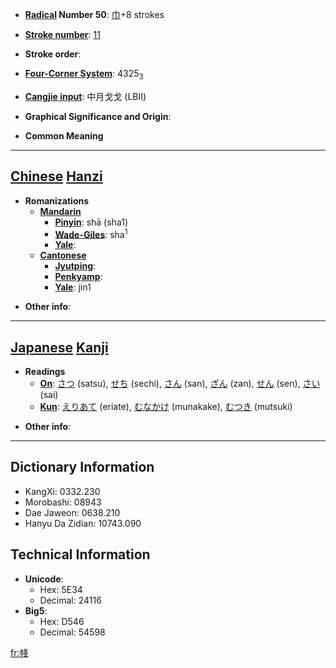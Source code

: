 * '''[[Wiktionary:Chinese radical index| Radical]] Number 50''': [[Wiktionary:Chinese radical index 巾|巾]]+8 strokes

* '''[[Wiktionary:Chinese total strokes index|Stroke number]]''': [[Wiktionary:Chinese total strokes index 11|11]]

* '''Stroke order''': 

* '''[[Wiktionary:Chinese four corner index|Four-Corner System]]''': 4325<sub>3</sub>

* '''[[Wiktionary:Chinese Cangjie index|Cangjie input]]''': 中月戈戈 (LBII)

* '''Graphical Significance and Origin''': 

* '''Common Meaning'''

----

== [[Chinese]] [[Hanzi]] ==

* '''Romanizations'''
** '''[[Mandarin]]'''
*** '''[[Pinyin]]''': shā (sha1)
*** '''[[Wade-Giles]]''': sha<sup>1</sup>
*** '''[[Yale]]''': 
** '''[[Cantonese]]'''
*** '''[[Jyutping]]''':
*** '''[[Penkyamp]]''': 
*** '''[[Yale]]''': jin1

* '''Other info''': 

----

== [[Japanese]] [[Kanji]] ==

* '''Readings'''
** '''[[On]]''': [[さつ]] (satsu), [[せち]] (sechi), [[さん]] (san), [[ざん]] (zan), [[せん]] (sen), [[さい]] (sai)
** '''[[Kun]]''': [[えりあて]] (eriate), [[むなかけ]] (munakake), [[むつき]] (mutsuki)

* '''Other info''':  

----

== Dictionary Information ==

* KangXi: 0332.230
* Morobashi: 08943
* Dae Jaweon: 0638.210
* Hanyu Da Zidian: 10743.090

== Technical Information ==

* '''Unicode''':
** Hex: 5E34
** Decimal: 24116
* '''Big5''':
** Hex: D546
** Decimal: 54598

[[fr:帴]]
